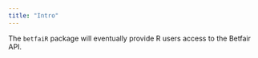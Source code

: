 ```yaml
---
title: "Intro"
---
```


The `betfaiR` package will eventually provide R users access to the Betfair API.
